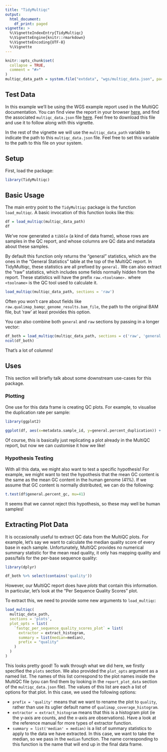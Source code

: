 ```yaml
---
title: "TidyMultiqc"
output:
  html_document:
    df_print: paged
vignette: >
  %\VignetteIndexEntry{TidyMultiqc}
  %\VignetteEngine{knitr::rmarkdown}
  %\VignetteEncoding{UTF-8}
  %\Vignette
---
```


```r
knitr::opts_chunk$set(
  collapse = TRUE,
  comment = "#>"
)
multiqc_data_path = system.file("extdata", "wgs/multiqc_data.json", package = "TidyMultiqc")
```

## Test Data
In this example we'll be using the WGS example report used in the MultiQC 
documentation. You can find view the report in your browser [here](https://multiqc.info/examples/wgs/multiqc_report.html),
and find the associated `multiqc_data.json` file [here](https://github.com/ewels/MultiQC_website/blob/master/public_html/examples/wgs/multiqc_data/multiqc_data.json).
Feel free to download this file and use it to follow along with this vignette.

In the rest of the vignette we will use the `multiqc_data_path` variable
to indicate the path to this `multiqc_data.json` file. Feel free to set this 
variable to the path to this file on your system.

## Setup
First, load the package:
```r
library(TidyMultiqc)
```

## Basic Usage
The main entry point to the `TidyMultiqc` package is the function `load_multiqc`.
A basic invocation of this function looks like this:

```r
df = load_multiqc(multiqc_data_path)
df
```
We've now generated a `tibble` (a kind of data frame), whose rows are samples in the QC report, and whose columns are QC data and metadata about these samples.

By default this function only returns the "general" statistics, which are the ones in the "General Statistics" table at the top of the MultiQC report.
In TidyMultiqc, these statistics are all prefixed by `general.`
We can also extract the "raw" statistics, which includes some fields normally hidden from the report.
These statistics will have the prefix `raw.<toolname>.` where `<toolname>` is the QC tool used to calculate it.

```r
load_multiqc(multiqc_data_path, sections = 'raw')
```
Often you won't care about fields like `raw.qualimap_bamqc_genome_results.bam_file`, the path to the original BAM file, but 'raw' at least provides this option.

You can also combine both `general` and `raw` sections by passing in a longer vector:

```r
df_both = load_multiqc(multiqc_data_path, sections = c('raw', 'general'))
ncol(df_both)
```
That's a lot of columns!

## Uses

This section will briefly talk about some downstream use-cases for this package.

### Plotting

One use for this data frame is creating QC plots. For example, to visualise the duplication rate per sample:

```r
library(ggplot2)

ggplot(df, aes(x=metadata.sample_id, y=general.percent_duplication)) + geom_col()
```

Of course, this is basically just replicating a plot already in the MultiQC report, but now we can customise it how we like!

### Hypothesis Testing

With all this data, we might also want to test a specific hypothesis! For example, we might want to test the hypothesis that the mean GC content is the same as the mean GC content in the human genome (41%). If we assume that GC content is normally distributed, we can do the following:
```r
t.test(df$general.percent_gc, mu=41)
```
It seems that we cannot reject this hypothesis, so these may well be human samples!

## Extracting Plot Data

It is occasionally useful to extract QC data from the MultiQC plots. 
For example, let's say we want to calculate the median quality score of every base in each sample.
Unfortunately, MultiQC provides no numerical summary statistic for the mean read quality, it only has mapping quality and pass/fails for the per-base sequence quality:

```r
library(dplyr)

df_both %>% select(contains('quality'))
```

However, our MultiQC report does have *plots* that contain this information.
In particular, let's look at the "Per Sequence Quality Scores" plot.

To extract this, we need to provide some new arguments to `load_multiqc`:
```r
load_multiqc(
  multiqc_data_path, 
  sections = 'plots',
  plot_opts = list(
    `fastqc_per_sequence_quality_scores_plot` = list(
      extractor = extract_histogram,
      summary = list(median=median),
      prefix = "quality"
    )
  )
)
```
This looks pretty good!
To walk through what we did here, we firstly specified the `plots` section.
We also provided the `plot_opts` argument as a named list.
The names of this list correspond to the plot names inside the MultiQC file (you can find them by looking in the `report_plot_data` section of the `multiqc_data.json` file).
The values of this list are each a list of options for that plot.
In this case, we used the following options:

* `prefix = 'quality'` means that we want to rename the plot to `quality`, rather than use its uglier default name of `qualimap_coverage_histogram`.
* `extractor = extract_histogram` means that this is a histogram plot (ie the y-axis are counts, and the x-axis are observations). Have a look at the reference manual for more types of extractor function.
* `summary = list('median' = median)` is a list of summary statistics to apply to the data we have extracted. In this case, we want to take the median, so we pass in the `median` function. The name corresponding to this function is the name that will end up in the final data frame. 
